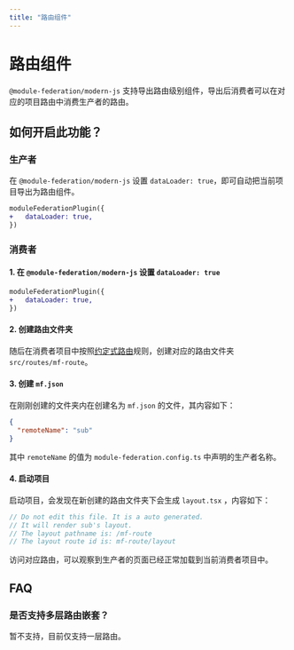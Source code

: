 ```yaml
---
title: "路由组件"
---
```


# 路由组件

`@module-federation/modern-js` 支持导出路由级别组件，导出后消费者可以在对应的项目路由中消费生产者的路由。

## 如何开启此功能？

### 生产者

在 `@module-federation/modern-js` 设置 `dataLoader: true`，即可自动把当前项目导出为路由组件。

```diff title="modern.config.ts"
moduleFederationPlugin({
+   dataLoader: true,
})
```
### 消费者

#### 1. 在 `@module-federation/modern-js` 设置 `dataLoader: true`

```diff title="modern.config.ts"
moduleFederationPlugin({
+   dataLoader: true,
})
```

#### 2. 创建路由文件夹

随后在消费者项目中按照[约定式路由](https://modernjs.dev/guides/concept/entries.html#%E7%BA%A6%E5%AE%9A%E5%BC%8F%E8%B7%AF%E7%94%B1)规则，创建对应的路由文件夹 `src/routes/mf-route`。

#### 3. 创建 `mf.json`

在刚刚创建的文件夹内在创建名为 `mf.json` 的文件，其内容如下：

```json title='mf.json'
{
  "remoteName": "sub"
}
```

其中 `remoteName` 的值为 `module-federation.config.ts` 中声明的生产者名称。

#### 4. 启动项目

启动项目，会发现在新创建的路由文件夹下会生成 `layout.tsx` ，内容如下：

```ts title='layout.tsx'
// Do not edit this file. It is a auto generated.
// It will render sub's layout.
// The layout pathname is: /mf-route
// The layout route id is: mf-route/layout
```

访问对应路由，可以观察到生产者的页面已经正常加载到当前消费者项目中。


## FAQ

### 是否支持多层路由嵌套？

暂不支持，目前仅支持一层路由。
